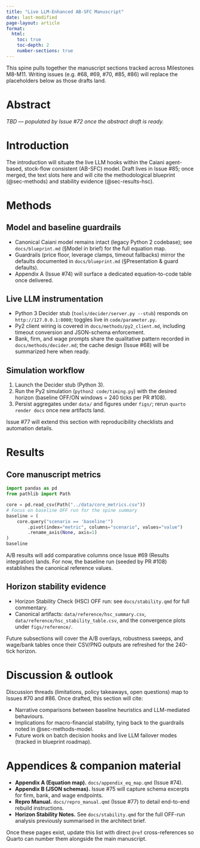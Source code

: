 ```yaml
---
title: "Live LLM-Enhanced AB-SFC Manuscript"
date: last-modified
page-layout: article
format:
  html:
    toc: true
    toc-depth: 2
    number-sections: true
---
```


::: {.callout-note}
This spine pulls together the manuscript sections tracked across Milestones M8-M11. Writing issues (e.g. #68, #69, #70, #85, #86) will replace the placeholders below as those drafts land.
:::

# Abstract {#sec-abstract}

_TBD — populated by Issue #72 once the abstract draft is ready._

# Introduction {#sec-introduction}

The introduction will situate the live LLM hooks within the Caiani agent-based, stock-flow consistent (AB-SFC) model. Draft lives in Issue #85; once merged, the text slots here and will cite the methodological blueprint (@sec-methods) and stability evidence (@sec-results-hsc).

# Methods {#sec-methods}

## Model and baseline guardrails {#sec-methods-model}

- Canonical Caiani model remains intact (legacy Python 2 codebase); see `docs/blueprint.md` (§Model in brief) for the full equation map.
- Guardrails (price floor, leverage clamps, timeout fallbacks) mirror the defaults documented in `docs/blueprint.md` (§Presentation & guard defaults).
- Appendix A (Issue #74) will surface a dedicated equation-to-code table once delivered.

## Live LLM instrumentation {#sec-methods-llm}

- Python 3 Decider stub (`tools/decider/server.py --stub`) responds on `http://127.0.0.1:8000`; toggles live in `code/parameter.py`.
- Py2 client wiring is covered in `docs/methods/py2_client.md`, including timeout conversion and JSON-schema enforcement.
- Bank, firm, and wage prompts share the qualitative pattern recorded in `docs/methods/decider.md`; the cache design (Issue #68) will be summarized here when ready.

## Simulation workflow {#sec-methods-sim}

1. Launch the Decider stub (Python 3).
2. Run the Py2 simulation (`python2 code/timing.py`) with the desired horizon (baseline OFF/ON windows = 240 ticks per PR #108).
3. Persist aggregates under `data/` and figures under `figs/`; rerun `quarto render docs` once new artifacts land.

Issue #77 will extend this section with reproducibility checklists and automation details.

# Results {#sec-results}

## Core manuscript metrics {#sec-results-core}

```python
import pandas as pd
from pathlib import Path

core = pd.read_csv(Path("../data/core_metrics.csv"))
# Focus on baseline OFF run for the spine summary
baseline = (
    core.query("scenario == 'baseline'")
        .pivot(index="metric", columns="scenario", values="value")
        .rename_axis(None, axis=1)
)
baseline
```

::: {.callout-tip}
A/B results will add comparative columns once Issue #69 (Results integration) lands. For now, the baseline run (seeded by PR #108) establishes the canonical reference values.
:::

## Horizon stability evidence {#sec-results-hsc}

- Horizon Stability Check (HSC) OFF run: see `docs/stability.qmd` for full commentary.
- Canonical artifacts: `data/reference/hsc_summary.csv`, `data/reference/hsc_stability_table.csv`, and the convergence plots under `figs/reference/`.

Future subsections will cover the A/B overlays, robustness sweeps, and wage/bank tables once their CSV/PNG outputs are refreshed for the 240-tick horizon.

# Discussion & outlook {#sec-discussion}

Discussion threads (limitations, policy takeaways, open questions) map to Issues #70 and #86. Once drafted, this section will cite:

- Narrative comparisons between baseline heuristics and LLM-mediated behaviours.
- Implications for macro-financial stability, tying back to the guardrails noted in @sec-methods-model.
- Future work on batch decision hooks and live LLM failover modes (tracked in blueprint roadmap).

# Appendices & companion material {#sec-appendices}

- **Appendix A (Equation map).** `docs/appendix_eq_map.qmd` (Issue #74).
- **Appendix B (JSON schemas).** Issue #75 will capture schema excerpts for firm, bank, and wage endpoints.
- **Repro Manual.** `docs/repro_manual.qmd` (Issue #77) to detail end-to-end rebuild instructions.
- **Horizon Stability Notes.** See `docs/stability.qmd` for the full OFF-run analysis previously summarised in the architect brief.

Once these pages exist, update this list with direct `@ref` cross-references so Quarto can number them alongside the main manuscript.
